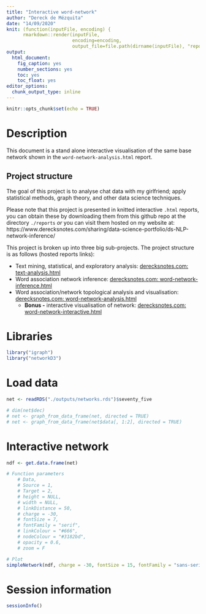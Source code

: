 ```yaml
---
title: "Interactive word-network"
author: "Dereck de Mézquita"
date: "14/09/2020"
knit: (function(inputFile, encoding) { 
      rmarkdown::render(inputFile,
                        encoding=encoding, 
                        output_file=file.path(dirname(inputFile), "reports", "word-network-interactive.html")) })
output: 
  html_document: 
    fig_caption: yes
    number_sections: yes
    toc: yes
    toc_float: yes
editor_options: 
  chunk_output_type: inline
---
```


<style type="text/css">
.main-container {
  max-width: 60%;
  margin-left: auto;
  margin-right: auto;
}
</style>

```r
knitr::opts_chunk$set(echo = TRUE)
```

# Description

This document is a stand alone interactive visualisation of the same base network shown in the `word-network-analysis.html` report.

## Project structure

The goal of this project is to analyse chat data with my girlfriend; apply statistical methods, graph theory, and other data science techniques.

Please note that this project is presented in knitted interactive `.html` reports, you can obtain these by downloading them from this github repo at the directory `./reports` *or* you can visit them hosted on my website at: https://www.derecksnotes.com/sharing/data-science-portfolio/ds-NLP-network-inference/

This project is broken up into three big sub-projects. The project structure is as follows (hosted reports links):

- Text mining, statistical, and exploratory analysis: [derecksnotes.com: text-analysis.html](https://www.derecksnotes.com/sharing/data-science-portfolio/ds-NLP-network-inference/text-analysis.html)
- Word association network inference: [derecksnotes.com: word-network-inference.html](https://www.derecksnotes.com/sharing/data-science-portfolio/ds-NLP-network-inference/word-network-inference.html)
- Word association/network topological analysis and visualisation: [derecksnotes.com: word-network-analysis.html](https://www.derecksnotes.com/sharing/data-science-portfolio/ds-NLP-network-inference/word-network-analysis.html)
    - **Bonus -** interactive visualisation of network: [derecksnotes.com: word-network-interactive.html](https://www.derecksnotes.com/sharing/data-science-portfolio/ds-NLP-network-inference/word-network-interactive.html)

# Libraries

```r
library("igraph")
library("networkD3")
```

# Load data

```r
net <- readRDS("./outputs/networks.rds")$seventy_five

# dim(net$dec)
# net <- graph_from_data_frame(net, directed = TRUE)
# net <- graph_from_data_frame(net$data[, 1:2], directed = TRUE)
```

# Interactive network

```r
ndf <- get.data.frame(net)

# Function parameters
	# Data,
	# Source = 1,
	# Target = 2,
	# height = NULL,
	# width = NULL,
	# linkDistance = 50,
	# charge = -30,
	# fontSize = 7,
	# fontFamily = "serif",
	# linkColour = "#666",
	# nodeColour = "#3182bd",
	# opacity = 0.6,
	# zoom = F

# Plot
simpleNetwork(ndf, charge = -30, fontSize = 15, fontFamily = "sans-serif", nodeColour = "#1ebd30", opacity = 0.65, zoom = TRUE)
```

# Session information

```r
sessionInfo()
```

